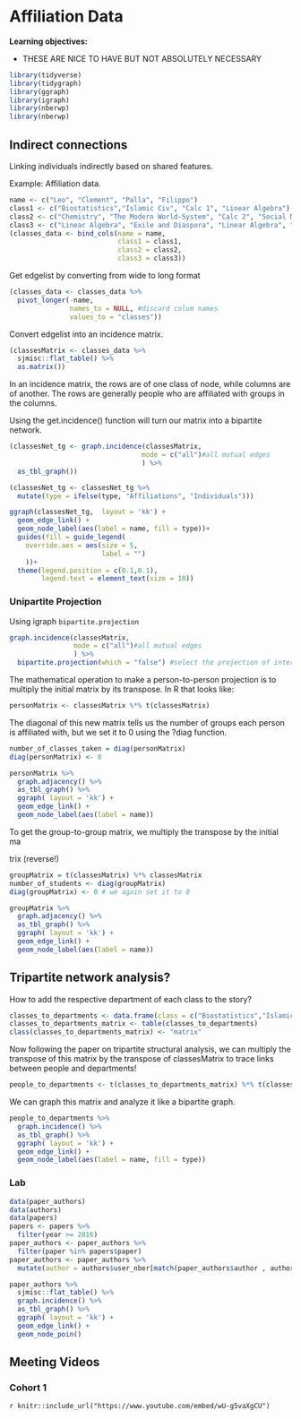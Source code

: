 # Affiliation Data

**Learning objectives:**

-   THESE ARE NICE TO HAVE BUT NOT ABSOLUTELY NECESSARY

```r
library(tidyverse)
library(tidygraph)
library(ggraph)
library(igraph)
library(nberwp)
library(nberwp)
```

## Indirect connections

Linking individuals indirectly based on shared features.

Example: Affiliation data.

```r
name <- c("Leo", "Clement", "Palla", "Filippo")
class1 <- c("Biostatistics","Islamic Civ", "Calc 1", "Linear Algebra")
class2 <- c("Chemistry", "The Modern World-System", "Calc 2", "Social Networks")
class3 <- c("Linear Algebra", "Exile and Diaspora", "Linear Algebra", "The Modern World-System")
(classes_data <- bind_cols(name = name,
                           class1 = class1,
                           class2 = class2,
                           class3 = class3))
```

Get edgelist by converting from wide to long format

```r
(classes_data <- classes_data %>%
  pivot_longer(-name,
               names_to = NULL, #discard colum names
               values_to = "classes"))
```

Convert edgelist into an incidence matrix.

```r
(classesMatrix <- classes_data %>% 
  sjmisc::flat_table() %>% 
  as.matrix())
```

In an incidence matrix, the rows are of one class of node, while columns are of another. The rows are generally people who are affiliated with groups in the columns.

Using the get.incidence() function will turn our matrix into a bipartite network.

```r
(classesNet_tg <- graph.incidence(classesMatrix,
                                 mode = c("all")#all mutual edges 
                                 ) %>% 
  as_tbl_graph())
```

```r
(classesNet_tg <- classesNet_tg %>% 
  mutate(type = ifelse(type, "Affiliations", "Individuals")))
```

```r
ggraph(classesNet_tg,  layout = 'kk') + 
  geom_edge_link() + 
  geom_node_label(aes(label = name, fill = type))+
  guides(fill = guide_legend(
    override.aes = aes(size = 5,
                       label = "")
    ))+
  theme(legend.position = c(0.1,0.1),
        legend.text = element_text(size = 10))
```


### Unipartite Projection

Using igraph `bipartite.projection`

```r
graph.incidence(classesMatrix,
                mode = c("all")#all mutual edges 
                ) %>% 
  bipartite.projection(which = "false") #select the projection of interest. Here it's students
```

The mathematical operation to make a person-to-person projection is to multiply the initial matrix by its transpose. In R that looks like:
```r
personMatrix <- classesMatrix %*% t(classesMatrix)
```


The diagonal of this new matrix tells us the number of groups each person is affiliated with, but we set it to 0 using the ?diag function.

```r
number_of_classes_taken = diag(personMatrix)
diag(personMatrix) <- 0 
```

```r
personMatrix %>%
  graph.adjacency() %>% 
  as_tbl_graph() %>% 
  ggraph( layout = 'kk') + 
  geom_edge_link() + 
  geom_node_label(aes(label = name))
```

To get the group-to-group matrix, we multiply the transpose by the initial ma

trix (reverse!)

```r
groupMatrix = t(classesMatrix) %*% classesMatrix
number_of_students <- diag(groupMatrix)
diag(groupMatrix) <- 0 # we again set it to 0
```

```r

groupMatrix %>%
  graph.adjacency() %>% 
  as_tbl_graph() %>% 
  ggraph( layout = 'kk') + 
  geom_edge_link() + 
  geom_node_label(aes(label = name))
```

## Tripartite network analysis?

How to add the respective department of each class to the story?

```r
classes_to_departments <- data.frame(class = c("Biostatistics","Islamic Civ", "Calc 1", "Linear Algebra", "Chemistry", "The Modern World-System", "Calc 2", "Social Networks", "Exile and Diaspora"), department = c("Math", "History", "Math", "Math", "Chemistry", "Sociology", "Math", "Sociology", "History"), stringsAsFactors = F)
classes_to_departments_matrix <- table(classes_to_departments)
class(classes_to_departments_matrix) <- "matrix"  
```

Now following the paper on tripartite structural analysis, we can multiply the transpose of this matrix by the transpose of classesMatrix to trace links between people and departments!

```r
people_to_departments <- t(classes_to_departments_matrix) %*% t(classesMatrix)
```

We can graph this matrix and analyze it like a bipartite graph.

```r
people_to_departments %>%
  graph.incidence() %>% 
  as_tbl_graph() %>% 
  ggraph( layout = 'kk') + 
  geom_edge_link() + 
  geom_node_label(aes(label = name, fill = type))
```

### Lab

```r
data(paper_authors)
data(authors)
data(papers)
papers <- papers %>%
  filter(year >= 2016)
paper_authors <- paper_authors %>% 
  filter(paper %in% papers$paper)
paper_authors <- paper_authors %>% 
  mutate(author = authors$user_nber[match(paper_authors$author , authors$author)])
```

```r
paper_authors %>% 
  sjmisc::flat_table() %>% 
  graph.incidence() %>% 
  as_tbl_graph() %>% 
  ggraph( layout = 'kk') + 
  geom_edge_link() + 
  geom_node_poin()
```

## Meeting Videos

### Cohort 1

`r knitr::include_url("https://www.youtube.com/embed/wU-g5vaXgCU")`

